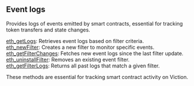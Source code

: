 
## Event logs

Provides logs of events emitted by smart contracts, essential for tracking token transfers and state changes.

[eth_getLogs](/viction-api/eventlogs/eth_getLogs): Retrieves event logs based on filter criteria. \
[eth_newFilter](/viction-api/eventlogs/eth_newFilter): Creates a new filter to monitor specific events. \
[eth_getFilterChanges](/viction-api/eventlogs/eth_getFilterChanges): Fetches new event logs since the last filter update. \
[eth_uninstallFilter](/viction-api/eventlogs/eth_uninstallFilter): Removes an existing event filter. \
[eth_getFilterLogs](/viction-api/eventlogs/eth_getFilterLogs): Returns all past logs that match a given filter.

These methods are essential for tracking smart contract activity on Viction.

<Space h={16} />
<GetStarted />